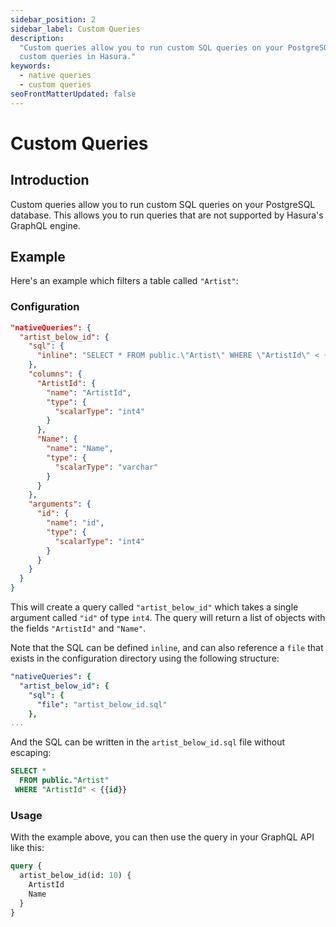 ```yaml
---
sidebar_position: 2
sidebar_label: Custom Queries
description:
  "Custom queries allow you to run custom SQL queries on your PostgreSQL database. This page explains how to configure
  custom queries in Hasura."
keywords:
  - native queries
  - custom queries
seoFrontMatterUpdated: false
---
```


# Custom Queries

## Introduction

Custom queries allow you to run custom SQL queries on your PostgreSQL database. This allows you to run queries that are
not supported by Hasura's GraphQL engine.

## Example

Here's an example which filters a table called `"Artist"`:

### Configuration

```json
"nativeQueries": {
  "artist_below_id": {
    "sql": {
      "inline": "SELECT * FROM public.\"Artist\" WHERE \"ArtistId\" < {{id}}"
    },
    "columns": {
      "ArtistId": {
        "name": "ArtistId",
        "type": {
          "scalarType": "int4"
        }
      },
      "Name": {
        "name": "Name",
        "type": {
          "scalarType": "varchar"
        }
      }
    },
    "arguments": {
      "id": {
        "name": "id",
        "type": {
          "scalarType": "int4"
        }
      }
    }
  }
}
```

This will create a query called `"artist_below_id"` which takes a single argument called `"id"` of type `int4`. The
query will return a list of objects with the fields `"ArtistId"` and `"Name"`.

Note that the SQL can be defined `inline`, and can also reference a `file` that exists in the configuration directory
using the following structure:

```yaml
"nativeQueries": {
  "artist_below_id": {
    "sql": {
      "file": "artist_below_id.sql"
    },
...
```

And the SQL can be written in the `artist_below_id.sql` file without escaping:

```sql
SELECT *
  FROM public."Artist"
 WHERE "ArtistId" < {{id}}
```

### Usage

With the example above, you can then use the query in your GraphQL API like this:

```graphql
query {
  artist_below_id(id: 10) {
    ArtistId
    Name
  }
}
```